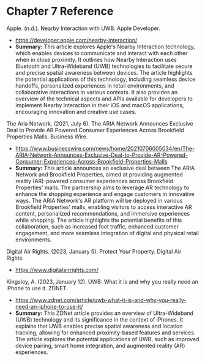 
# Chapter 7 Reference

Apple. (n.d.). Nearby Interaction with UWB. Apple Developer.
- https://developer.apple.com/nearby-interaction/
- **Summary:** This article explores Apple's Nearby Interaction technology, which enables devices to communicate and interact with each other when in close proximity. It outlines how Nearby Interaction uses Bluetooth and Ultra-Wideband (UWB) technologies to facilitate secure and precise spatial awareness between devices. The article highlights the potential applications of this technology, including seamless device handoffs, personalized experiences in retail environments, and collaborative interactions in various contexts. It also provides an overview of the technical aspects and APIs available for developers to implement Nearby Interaction in their iOS and macOS applications, encouraging innovation and creative use cases.

The Aria Network. (2021, July 6). The ARIA Network Announces Exclusive Deal to Provide AR Powered Consumer Experiences Across Brookfield Properties Malls. Business Wire.
- https://www.businesswire.com/news/home/20210706005034/en/The-ARIA-Network-Announces-Exclusive-Deal-to-Provide-AR-Powered-Consumer-Experiences-Across-Brookfield-Properties-Malls
- **Summary:** This article announces an exclusive deal between The ARIA Network and Brookfield Properties, aimed at providing augmented reality (AR)-powered consumer experiences across Brookfield Properties' malls. The partnership aims to leverage AR technology to enhance the shopping experience and engage customers in innovative ways. The ARIA Network's AR platform will be deployed in various Brookfield Properties' malls, enabling visitors to access interactive AR content, personalized recommendations, and immersive experiences while shopping. The article highlights the potential benefits of this collaboration, such as increased foot traffic, enhanced customer engagement, and more seamless integration of digital and physical retail environments.

Digital Air Rights. (2023, January 5). Protect Your Property. Digital Air Rights.
- https://www.digitalairrights.com/

Kingsley, A. (2023, January 12). UWB: What it is and why you really need an iPhone to use it. ZDNET.
- https://www.zdnet.com/article/uwb-what-it-is-and-why-you-really-need-an-iphone-to-use-it/
- **Summary:** This ZDNet article provides an overview of Ultra-Wideband (UWB) technology and its significance in the context of iPhones. It explains that UWB enables precise spatial awareness and location tracking, allowing for enhanced proximity-based features and services. The article explores the potential applications of UWB, such as improved device pairing, smart home integration, and augmented reality (AR) experiences.
